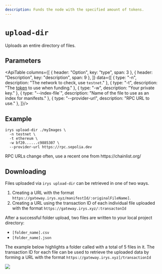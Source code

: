 ```yaml
---
description: Funds the node with the specified amount of tokens.
---
```



# `upload-dir`

Uploads an entire directory of files.

## Parameters


<ApiTable columns={[
	{ header: "Option", key: "type", span: 3 },
	{ header: "Description", key: "description", span: 9 },
]} data={[
	  { type: "-n", description: "The network to check, use `testnet`." },
    { type: "-t", description: "The [token](/build/d/features/supported-tokens) to use when funding." },
    { type: "-w", description: "Your private key." },
    { type: "--index-file`", description: "Name of the file to use as an index for manifests." },
    { type: "--provider-url", description: "RPC URL to use." },
]}/>

## Example

```console
irys upload-dir ./myImages \
  -n testnet \
  -t ethereum \
  -w bf20......c9885307 \
  --provider-url https://rpc.sepolia.dev
```

<Callout type="info" emoji="ℹ️">
	RPC URLs change often, use a recent one from https://chainlist.org/
</Callout>

## Downloading

Files uploaded via `irys upload-dir` can be retrieved in one of two ways.

1. Creating a URL with the format `https://gateway.irys.xyz/manifestId/:originalFileName]`.
2. Creating a URL using the transaction ID of each individual file uploaded with the format `https://gateway.irys.xyz/:transactonId`

After a successful folder upload, two files are written to your local project directory:

- `[folder_name].csv`
- `[folder_name].json`

The example below highlights a folder called with a total of 5 files in it. The transaction ID for each file can be used to retrieve the uploaded data by forming a URL with the format `https://gateway.irys.xyz]/transactionId`

<img
	className="rounded-xl mt-5 md:w-5/6 w-full"
	src="/build/img/folder-manifest.png"
/>
